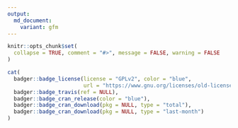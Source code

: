 ```yaml
---
output:
  md_document:
    variant: gfm
---
```


```r
knitr::opts_chunk$set(
  collapse = TRUE, comment = "#>", message = FALSE, warning = FALSE
)
```

```r
cat(
  badger::badge_license(license = "GPLv2", color = "blue",
                        url = "https://www.gnu.org/licenses/old-licenses/gpl-2.0"),
  badger::badge_travis(ref = NULL),
  badger::badge_cran_release(color = "blue"),
  badger::badge_cran_download(pkg = NULL, type = "total"),
  badger::badge_cran_download(pkg = NULL, type = "last-month")
)
```
